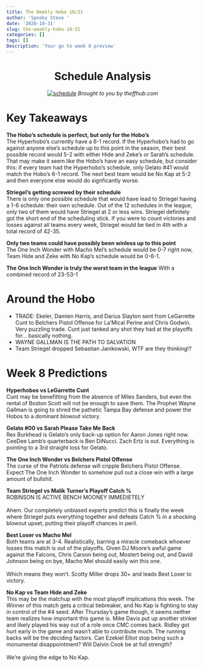 ```yaml
---
title: The Weekly Hobo 10/31
author: 'Spooky Steve '
date: '2020-10-31'
slug: the-weekly-hobo-10-31
categories: []
tags: []
Description: 'Your go to week 8 preview'
---
```

<center>
# Schedule Analysis
<a href="https://ibb.co/sVTxSD8"><img src="https://i.ibb.co/d5NC938/schedule.png" alt="schedule" border="0"></a>
*Brought to you by theffhub.com*
</center>

# Key Takeaways
<strong>The Hobo's schedule is perfect, but only for the Hobo's</strong><br>
The Hyperhobo's currently have a 6-1 record. If the Hyperhobo's had to go against anyone else's schedule up to this point in the season, their best possible record would 5-2 with either Hide and Zeke's or Sarah's schedule. That may make it seem like the Hobo's have an easy schedule, but consider this: if every team had the Hyperhobo's schedule, only Gelato #41 would match the Hobo's 6-1 record. The next best team would be No Kap at 5-2 and then everyone else would do signficantly worse. 

<strong>Striegel's getting screwed by their schedule</strong><br>
There is only one possible schedule that would have lead to Striegel having a 1-6 schedule: their own schedule. Out of the 12 schedules in the league, only two of them would have Striegel at 2 or less wins. Striegel definitely got the short end of the scheduling stick. If you were to count victories and losses against all teams every week, Striegel would be tied in 4th with a total record of 42-35. 

<strong>Only two teams could have possibly been winless up to this point</strong><br>
The One Inch Wonder with Macho Mel's schedule would be 0-7 right now, Team Hide and Zeke with No Kap's schedule would be 0-6-1.

<strong>The One Inch Wonder is truly the worst team in the league</strong>
With a combined record of 23-53-1

# Around the Hobo
* TRADE: Ekeler, Damien Harris, and Darius Slayton sent from LeGarrette Cunt to Belchers Pistol Offense for La'Mical Perine and Chris Godwin. Very puzzling trade. Cunt just tanked any shot they had at the playoffs for... basically nothing. 
* WAYNE GALLMAN IS THE PATH TO SALVATION
* Team Striegel dropped Sebastian Janikowski, WTF are they thinking!?

# Week 8 Predictions

<strong>Hyperhobos vs LeGarrette Cunt</strong><br>
Cunt may be benefitting from the absence of Miles Sanders, but even the rental of Boston Scott will not be enough to save them. The Prophet Wayne Gallman is going to shred the pathetic Tampa Bay defense and power the Hobos to a dominant blowout victory. 

<strong>Gelato #00 vs Sarah Please Take Me Back</strong><br>
Rex Burkhead is Gelato’s only back-up option for Aaron Jones right now. 	CeeDee Lamb’s quarterback is Ben DiNucci. Zach Ertz is out. Everything is pointing to a 3rd straight loss for Gelato.  

<strong>The One Inch Wonder vs Belchers Pistol Offense</strong><br>
The curse of the Patriots defense will cripple Belchers Pistol Offense. Expect The One Inch Wonder to somehow pull out a close win with a large amount of bullshit. 

<strong>Team Striegel vs Malik Turner’s Playoff Catch %</strong><br>
ROBINSON IS ACTIVE BENCH MOONEY IMMEDIETELY <br><br>
Ahem. Our completely unbiased experts predict this is finally the week where Striegel puts everything together and defeats Catch % in a shocking blowout upset, putting their playoff chances in peril. 

<strong>Best Loser vs Macho Mel</strong><br>
Both teams are at 3-4. Realistically, barring a miracle comeback whoever losses this match is out of the playoffs. Given DJ Moore’s awful game against the Falcons, Chris Carson being out, Mostert being out, and David Johnson being on bye, Macho Mel should easily win this one. <br><br>
Which means they won’t. Scotty Miller drops 30+ and leads Best Loser to victory. 

<strong>No Kap vs Team Hide and Zeke</strong><br>
This may be the matchup with the most playoff implications this week. The Winner of this match gets a critical tiebreaker, and No Kap is fighting to stay in control of the #4 seed. After Thursday’s game though, it seems neither team realizes how important this game is. Mike Davis put up another stinker and likely played his way out of a role once CMC comes back. Ridley got hurt early in the game and wasn’t able to contribute much. The running backs will be the deciding factors. Can Ezekiel Elliot stop being such a monumental disappointment? Will Dalvin Cook be at full strength? <br><br>
We’re giving the edge to No Kap. 
